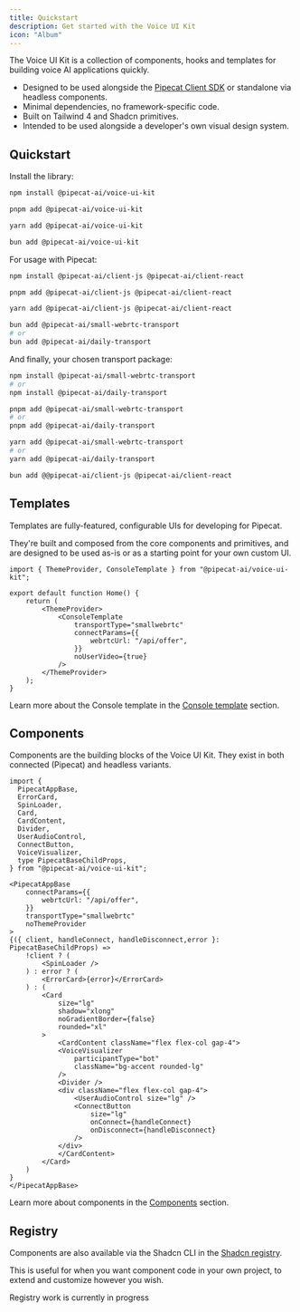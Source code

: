 ```yaml
---
title: Quickstart
description: Get started with the Voice UI Kit
icon: "Album"
---
```


The Voice UI Kit is a collection of components, hooks and templates for building voice AI applications quickly.

- Designed to be used alongside the [Pipecat Client SDK](https://github.com/pipecat-ai/client-js) or standalone via headless components.
- Minimal dependencies, no framework-specific code.
- Built on Tailwind 4 and Shadcn primitives.
- Intended to be used alongside a developer's own visual design system.


## Quickstart

Install the library:

```bash tab="npm"
npm install @pipecat-ai/voice-ui-kit
```

```bash tab="pnpm"
pnpm add @pipecat-ai/voice-ui-kit
```

```bash tab="yarn"
yarn add @pipecat-ai/voice-ui-kit
```

```bash tab="bun"
bun add @pipecat-ai/voice-ui-kit
```

For usage with Pipecat:

```bash tab="npm"
npm install @pipecat-ai/client-js @pipecat-ai/client-react
```

```bash tab="pnpm"
pnpm add @pipecat-ai/client-js @pipecat-ai/client-react
```

```bash tab="yarn"
yarn add @pipecat-ai/client-js @pipecat-ai/client-react
```

```bash tab="bun"
bun add @pipecat-ai/small-webrtc-transport 
# or
bun add @pipecat-ai/daily-transport
```

And finally, your chosen transport package:

```bash tab="npm"
npm install @pipecat-ai/small-webrtc-transport 
# or
npm install @pipecat-ai/daily-transport
```

```bash tab="pnpm"
pnpm add @pipecat-ai/small-webrtc-transport 
# or
pnpm add @pipecat-ai/daily-transport
```

```bash tab="yarn"
yarn add @pipecat-ai/small-webrtc-transport 
# or
yarn add @pipecat-ai/daily-transport
```

```bash tab="bun"
bun add @@pipecat-ai/client-js @pipecat-ai/client-react
```

## Templates

Templates are fully-featured, configurable UIs for developing for Pipecat.

They're built and composed from the core components and primitives, and are designed to be used as-is or as a starting point for your own custom UI.


```tsx title="Console template" lineNumbers
import { ThemeProvider, ConsoleTemplate } from "@pipecat-ai/voice-ui-kit";

export default function Home() {
    return (
        <ThemeProvider>
            <ConsoleTemplate
                transportType="smallwebrtc"
                connectParams={{
                    webrtcUrl: "/api/offer", 
                }}
                noUserVideo={true}
            />
        </ThemeProvider>
    );
}
```

Learn more about the Console template in the [Console template](/docs/templates/console) section.


## Components

Components are the building blocks of the Voice UI Kit. They exist in both connected (Pipecat) and headless variants. 

```tsx title="App.tsx" lineNumbers
import {
  PipecatAppBase,
  ErrorCard,
  SpinLoader,
  Card,
  CardContent,
  Divider,
  UserAudioControl,
  ConnectButton,
  VoiceVisualizer,
  type PipecatBaseChildProps,
} from "@pipecat-ai/voice-ui-kit";

<PipecatAppBase
    connectParams={{
        webrtcUrl: "/api/offer",
    }}
    transportType="smallwebrtc"
    noThemeProvider
>
{({ client, handleConnect, handleDisconnect,error }: PipecatBaseChildProps) =>
    !client ? (
        <SpinLoader />
    ) : error ? (
        <ErrorCard>{error}</ErrorCard>
    ) : (
        <Card
            size="lg"
            shadow="xlong"
            noGradientBorder={false}
            rounded="xl"
        >
            <CardContent className="flex flex-col gap-4">
            <VoiceVisualizer
                participantType="bot"
                className="bg-accent rounded-lg"
            />
            <Divider />
            <div className="flex flex-col gap-4">
                <UserAudioControl size="lg" />
                <ConnectButton
                    size="lg"
                    onConnect={handleConnect}
                    onDisconnect={handleDisconnect}
                />
            </div>
            </CardContent>
        </Card>
    )
}
</PipecatAppBase>
```

Learn more about components in the [Components](/docs/components) section.


## Registry

Components are also available via the Shadcn CLI in the [Shadcn registry](https://ui.shadcn.com/docs/registry/overview).

This is useful for when you want component code in your own project, to extend and customize however you wish.

<Callout>
  Registry work is currently in progress
</Callout>
